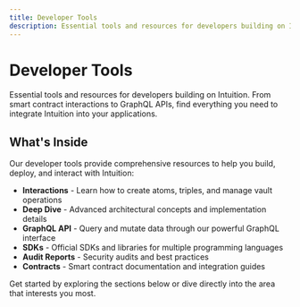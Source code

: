 ```yaml
---
title: Developer Tools
description: Essential tools and resources for developers building on Intuition
---
```


# Developer Tools

Essential tools and resources for developers building on Intuition. From smart contract interactions to GraphQL APIs, find everything you need to integrate Intuition into your applications.

## What's Inside

Our developer tools provide comprehensive resources to help you build, deploy, and interact with Intuition:

- **Interactions** - Learn how to create atoms, triples, and manage vault operations
- **Deep Dive** - Advanced architectural concepts and implementation details
- **GraphQL API** - Query and mutate data through our powerful GraphQL interface
- **SDKs** - Official SDKs and libraries for multiple programming languages
- **Audit Reports** - Security audits and best practices
- **Contracts** - Smart contract documentation and integration guides

Get started by exploring the sections below or dive directly into the area that interests you most.
